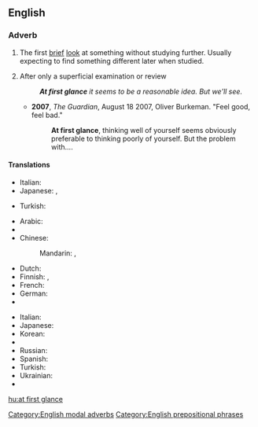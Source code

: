 {{also|at a glance|glance}}
==English==

===Adverb===
{{en-adv|pos=[[at]] [[first]] [[glance]]|-}}

# {{rfd-sense}} The first [[brief]] [[look]] at something without studying further. Usually expecting to find something different later when studied.
# {{context|modal}} After only a superficial examination or review
#: '''''At first glance''' it seems to be a reasonable idea. But we'll see.''
#* '''2007''', ''The Guardian'', August 18 2007,  Oliver Burkeman. "Feel good, feel bad."
#*: '''At first glance''', thinking well of yourself seems obviously preferable to thinking poorly of yourself. But the problem with....

====Translations====
{{trans-top|the first brief look}}
* Italian: {{t|it|a prima vista}}
* Japanese: {{t|ja|一目|alt=一目で|tr=ひとめで, hitome-de}},  {{t|ja|一見|alt=一見し|tr=いっけんして, ikken-shite}}
{{trans-mid}}
* Turkish: {{t|tr|ilk bakışta}}
{{trans-bottom}}

{{trans-top|after only a superficial examination or review}}
* Arabic: {{t|ar|للوهلة الأولى|tr=li-l-wahla al-'uulaa}}
* {{trreq|Armenian}}
* Chinese:
*: Mandarin: {{t-|cmn|乍看|tr=zhàkàn|sc=Hani}},  {{t|cmn|看一眼|tr=kàn yīyǎn|sc=Hani}}
* Dutch: {{t-|nl|op het eerste gezicht}}
* Finnish: {{t-|fi|ensisilmäyksellä}}, {{t-|fi|ensinäkemältä}}
* French: {{t|fr|à première vue}}
* German: {{t|de|auf den ersten Blick}}
* {{trreq|Hindi}}
{{trans-mid}}
* Italian: {{t|it|a prima vista}}
* Japanese: {{t|ja|一目見ただけで|tr=hitome mita dake-de}}
* Korean: {{t|ko|일견하여|tr=ilgyeonhayeo|sc=Hang}}
* {{trreq|Portuguese}}
* Russian: {{t|ru|на первый взгляд|tr=na pérvyj vzgljad}}
* Spanish: {{t|es|a primera vista}}
* Turkish: {{t|tr|ilk bakışta}}
* Ukrainian: {{t|uk|на перший погляд|tr=na pérshji pohliad|xs=Ukrainian}}
* {{trreq|Vietnamese}}
{{trans-bottom}}

[[Category:English modal adverbs]]
[[Category:English prepositional phrases]]

[[hu:at first glance]]